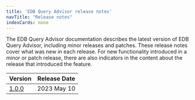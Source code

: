 ```yaml
---
title: 'EDB Query Advisor release notes'
navTitle: "Release notes"
indexCards: none
---
```

The EDB Query Advisor documentation describes the latest version of EDB Query Advisor,
including minor releases and patches. These release notes
cover what was new in each release. For new functionality introduced
in a minor or patch release, there are also indicators in the content
about the release that introduced the feature.

|           Version           | Release Date |
| --------------------------- | ------------ |
| [1.0.0](query_advisor_1.0.0_rel_notes) | 2023 May 10  |




